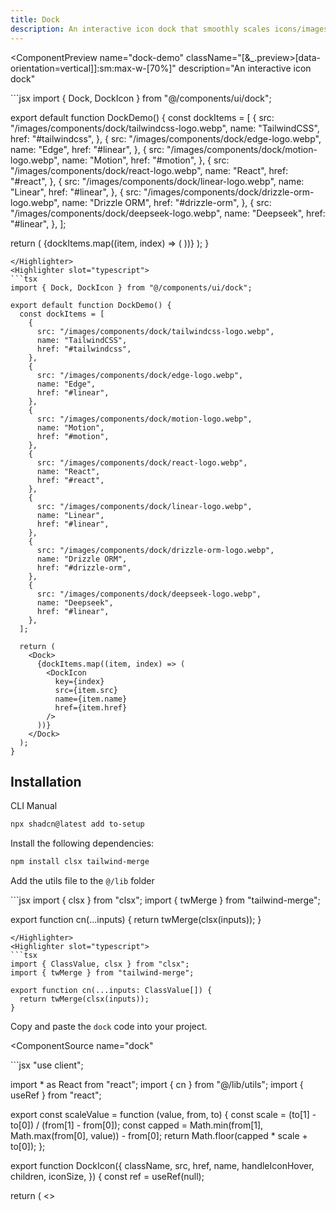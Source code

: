 ```yaml
---
title: Dock
description: An interactive icon dock that smoothly scales icons/images on hover, providing a responsive and engaging visual effect.
---
```


<ComponentPreview
  name="dock-demo"
  className="[&_.preview>[data-orientation=vertical]]:sm:max-w-[70%]"
  description="An interactive icon dock"
>
<Highlighter slot="javascript">
```jsx
import { Dock, DockIcon } from "@/components/ui/dock";

export default function DockDemo() {
  const dockItems = [
    {
      src: "/images/components/dock/tailwindcss-logo.webp",
      name: "TailwindCSS",
      href: "#tailwindcss",
    },
    {
      src: "/images/components/dock/edge-logo.webp",
      name: "Edge",
      href: "#linear",
    },
    {
      src: "/images/components/dock/motion-logo.webp",
      name: "Motion",
      href: "#motion",
    },
    {
      src: "/images/components/dock/react-logo.webp",
      name: "React",
      href: "#react",
    },
    {
      src: "/images/components/dock/linear-logo.webp",
      name: "Linear",
      href: "#linear",
    },
    {
      src: "/images/components/dock/drizzle-orm-logo.webp",
      name: "Drizzle ORM",
      href: "#drizzle-orm",
    },
    {
      src: "/images/components/dock/deepseek-logo.webp",
      name: "Deepseek",
      href: "#linear",
    },
  ];

  return (
    <Dock>
      {dockItems.map((item, index) => (
        <DockIcon
          key={index}
          src={item.src}
          name={item.name}
          href={item.href}
        />
      ))}
    </Dock>
  );
}
```
</Highlighter>
<Highlighter slot="typescript">
```tsx
import { Dock, DockIcon } from "@/components/ui/dock";

export default function DockDemo() {
  const dockItems = [
    {
      src: "/images/components/dock/tailwindcss-logo.webp",
      name: "TailwindCSS",
      href: "#tailwindcss",
    },
    {
      src: "/images/components/dock/edge-logo.webp",
      name: "Edge",
      href: "#linear",
    },
    {
      src: "/images/components/dock/motion-logo.webp",
      name: "Motion",
      href: "#motion",
    },
    {
      src: "/images/components/dock/react-logo.webp",
      name: "React",
      href: "#react",
    },
    {
      src: "/images/components/dock/linear-logo.webp",
      name: "Linear",
      href: "#linear",
    },
    {
      src: "/images/components/dock/drizzle-orm-logo.webp",
      name: "Drizzle ORM",
      href: "#drizzle-orm",
    },
    {
      src: "/images/components/dock/deepseek-logo.webp",
      name: "Deepseek",
      href: "#linear",
    },
  ];

  return (
    <Dock>
      {dockItems.map((item, index) => (
        <DockIcon
          key={index}
          src={item.src}
          name={item.name}
          href={item.href}
        />
      ))}
    </Dock>
  );
}
```
</Highlighter>
</ComponentPreview>

## Installation

<Tabs defaultValue="cli">

<TabsList>
  <TabsTrigger value="cli">CLI</TabsTrigger>
  <TabsTrigger value="manual">Manual</TabsTrigger>
</TabsList>

<TabsContent value="cli">

```bash
npx shadcn@latest add to-setup
```

</TabsContent>

<TabsContent value="manual">

<Steps>

<Step>Install the following dependencies:</Step>

```bash
npm install clsx tailwind-merge
```

<Step>Add the utils file to the `@/lib` folder</Step>

<UtilsSource>
<Highlighter slot="javascript">
```jsx
import { clsx } from "clsx";
import { twMerge } from "tailwind-merge";

export function cn(...inputs) {
  return twMerge(clsx(inputs));
}
```
</Highlighter>
<Highlighter slot="typescript">
```tsx
import { ClassValue, clsx } from "clsx";
import { twMerge } from "tailwind-merge";

export function cn(...inputs: ClassValue[]) {
  return twMerge(clsx(inputs));
}
```
</Highlighter>
</UtilsSource>

<Step>Copy and paste the `dock` code into your project.</Step>

<ComponentSource
  name="dock"
>
<Highlighter slot="javascript">
```jsx
"use client";

import * as React from "react";
import { cn } from "@/lib/utils";
import { useRef } from "react";

export const scaleValue = function (value, from, to) {
  const scale = (to[1] - to[0]) / (from[1] - from[0]);
  const capped = Math.min(from[1], Math.max(from[0], value)) - from[0];
  return Math.floor(capped * scale + to[0]);
};

export function DockIcon({
  className,
  src,
  href,
  name,
  handleIconHover,
  children,
  iconSize,
}) {
  const ref = useRef(null);

  return (
    <>
      <style jsx>
        {`
          .icon:hover + .icon {
            width: calc(
              var(--icon-size) * 1.33 + var(--dock-offset-right, 0px)
            );
            height: calc(
              var(--icon-size) * 1.33 + var(--dock-offset-right, 0px)
            );
            margin-top: calc(
              var(--icon-size) * -0.33 + var(--dock-offset-right, 0) * -1
            );
          }

          .icon:hover + .icon + .icon {
            width: calc(
              var(--icon-size) * 1.17 + var(--dock-offset-right, 0px)
            );
            height: calc(
              var(--icon-size) * 1.17 + var(--dock-offset-right, 0px)
            );
            margin-top: calc(
              var(--icon-size) * -0.17 + var(--dock-offset-right, 0) * -1
            );
          }

          .icon:has(+ .icon:hover) {
            width: calc(var(--icon-size) * 1.33 + var(--dock-offset-left, 0px));
            height: calc(
              var(--icon-size) * 1.33 + var(--dock-offset-left, 0px)
            );
            margin-top: calc(
              var(--icon-size) * -0.33 + var(--dock-offset-left, 0) * -1
            );
          }

          .icon:has(+ .icon + .icon:hover) {
            width: calc(var(--icon-size) * 1.17 + var(--dock-offset-left, 0px));
            height: calc(
              var(--icon-size) * 1.17 + var(--dock-offset-left, 0px)
            );
            margin-top: calc(
              var(--icon-size) * -0.17 + var(--dock-offset-left, 0) * -1
            );
          }
        `}
      </style>
      <li
        ref={ref}
        style={{
          transition:
            "width, height, margin-top, cubic-bezier(0.25, 1, 0.5, 1) 150ms",
          "--icon-size": `${iconSize}px`,
        }}
        onMouseMove={handleIconHover}
        className={cn(
          "icon h-[var(--icon-size)] w-[var(--icon-size)] px-[calc(var(--icon-size)*0.075)] group/li cursor-pointer hover:w-[calc(var(--icon-size)*1.5)] hover:h-[calc(var(--icon-size)*1.5)] hover:-mt-[calc(var(--icon-size)/2)] [&_img]:object-contain flex items-center justify-center",
          className
        )}
      >
        <a
          href={href}
          className="relative aspect-square rounded-[10px] p-1.5 w-full bg-gradient-to-t from-neutral-100 dark:from-zinc-900 to-white dark:to-zinc-800 dark:shadow-[rgba(255,_255,_255,_0.3)_0px_1px_0px_inset] shadow-[rgba(0,_0,_0,_0.05)_0px_1px_0px_inset] border border-gray-100 dark:border-zinc-900 after:inset-0 after:absolute after:shadow-md after:shadow-zinc-800/10 after:rounded-[inherit] group/a"
        >
          <span className="text-xs absolute top-[-40px] border border-gray-100 dark:border-zinc-800 text-black dark:text-white rounded-md bg-gradient-to-t from-neutral-100 dark:from-zinc-900 to-white dark:to-zinc-800 p-1 px-2 left-1/2 -translate-x-1/2 opacity-0 transition-opacity duration-200 group-hover/li:opacity-100 whitespace-nowrap">
            {name}
          </span>
          {src ? (
            <img
              src={src}
              alt={name}
              className="rounded-[inherit] h-full w-full"
            />
          ) : (
            children
          )}
        </a>
      </li>
    </>
  );
}

export function Dock({
  className,
  children,
  maxAdditionalSize = 5,
  iconSize = 55,
}) {
  const dockRef = useRef(null);

  const handleIconHover = (e) => {
    if (!dockRef.current) return;
    const mousePos = e.clientX;
    const iconPosLeft = e.currentTarget.getBoundingClientRect().left;
    const iconWidth = e.currentTarget.getBoundingClientRect().width;

    const cursorDistance = (mousePos - iconPosLeft) / iconWidth;
    const offsetPixels = scaleValue(
      cursorDistance,
      [0, 1],
      [maxAdditionalSize * -1, maxAdditionalSize]
    );

    dockRef.current.style.setProperty(
      "--dock-offset-left",
      `${offsetPixels * -1}px`
    );

    dockRef.current.style.setProperty(
      "--dock-offset-right",
      `${offsetPixels}px`
    );
  };

  return (
    <nav ref={dockRef} role="navigation" aria-label="Main Dock">
      <ul
        className={cn(
          "flex items-center bg-gradient-to-t from-neutral-50 dark:from-zinc-950 to-white dark:to-zinc-900 border border-gray-100 dark:border-zinc-900 p-1 rounded-xl ",
          className
        )}
      >
        {React.Children.map(children, (child) =>
          React.isValidElement(child)
            ? React.cloneElement(child, {
                handleIconHover,
                iconSize,
              })
            : child
        )}
      </ul>
    </nav>
  );
}
```
</Highlighter>
<Highlighter slot="typescript">
```tsx
"use client";

import * as React from "react";
import { cn } from "@/lib/utils";
import { useRef } from "react";

interface DockProps {
  className?: string;
  children: React.ReactNode;
  maxAdditionalSize?: number;
  iconSize?: number;
}

interface DockIconProps {
  className?: string;
  src?: string;
  href: string;
  name: string;
  handleIconHover?: (e: React.MouseEvent<HTMLLIElement>) => void;
  children?: React.ReactNode;
  iconSize?: number;
}

type ScaleValueParams = [number, number];

export const scaleValue = function (
  value: number,
  from: ScaleValueParams,
  to: ScaleValueParams
): number {
  const scale = (to[1] - to[0]) / (from[1] - from[0]);
  const capped = Math.min(from[1], Math.max(from[0], value)) - from[0];
  return Math.floor(capped * scale + to[0]);
};

export function DockIcon({
  className,
  src,
  href,
  name,
  handleIconHover,
  children,
  iconSize,
}: DockIconProps) {
  const ref = useRef<HTMLLIElement | null>(null);

  return (
    <>
      <style jsx>
        {`
          .icon:hover + .icon {
            width: calc(
              var(--icon-size) * 1.33 + var(--dock-offset-right, 0px)
            );
            height: calc(
              var(--icon-size) * 1.33 + var(--dock-offset-right, 0px)
            );
            margin-top: calc(
              var(--icon-size) * -0.33 + var(--dock-offset-right, 0) * -1
            );
          }

          .icon:hover + .icon + .icon {
            width: calc(
              var(--icon-size) * 1.17 + var(--dock-offset-right, 0px)
            );
            height: calc(
              var(--icon-size) * 1.17 + var(--dock-offset-right, 0px)
            );
            margin-top: calc(
              var(--icon-size) * -0.17 + var(--dock-offset-right, 0) * -1
            );
          }

          .icon:has(+ .icon:hover) {
            width: calc(var(--icon-size) * 1.33 + var(--dock-offset-left, 0px));
            height: calc(
              var(--icon-size) * 1.33 + var(--dock-offset-left, 0px)
            );
            margin-top: calc(
              var(--icon-size) * -0.33 + var(--dock-offset-left, 0) * -1
            );
          }

          .icon:has(+ .icon + .icon:hover) {
            width: calc(var(--icon-size) * 1.17 + var(--dock-offset-left, 0px));
            height: calc(
              var(--icon-size) * 1.17 + var(--dock-offset-left, 0px)
            );
            margin-top: calc(
              var(--icon-size) * -0.17 + var(--dock-offset-left, 0) * -1
            );
          }
        `}
      </style>
      <li
        ref={ref}
        style={
          {
            transition:
              "width, height, margin-top, cubic-bezier(0.25, 1, 0.5, 1) 150ms",
            "--icon-size": `${iconSize}px`,
          } as React.CSSProperties
        }
        onMouseMove={handleIconHover}
        className={cn(
          "icon h-[var(--icon-size)] w-[var(--icon-size)] px-[calc(var(--icon-size)*0.075)] group/li cursor-pointer hover:w-[calc(var(--icon-size)*1.5)] hover:h-[calc(var(--icon-size)*1.5)] hover:-mt-[calc(var(--icon-size)/2)] [&_img]:object-contain flex items-center justify-center",
          className
        )}
      >
        <a
          href={href}
          className="relative aspect-square rounded-[10px] p-1.5 w-full bg-gradient-to-t from-neutral-100 dark:from-zinc-900 to-white dark:to-zinc-800 dark:shadow-[rgba(255,_255,_255,_0.3)_0px_1px_0px_inset] shadow-[rgba(0,_0,_0,_0.05)_0px_1px_0px_inset] border border-gray-100 dark:border-zinc-900 after:inset-0 after:absolute after:shadow-md after:shadow-zinc-800/10 after:rounded-[inherit] group/a"
        >
          <span className="text-xs absolute top-[-40px] border border-gray-100 dark:border-zinc-800 text-black dark:text-white rounded-md bg-gradient-to-t from-neutral-100 dark:from-zinc-900 to-white dark:to-zinc-800 p-1 px-2 left-1/2 -translate-x-1/2 opacity-0 transition-opacity duration-200 group-hover/li:opacity-100 whitespace-nowrap">
            {name}
          </span>
          {src ? (
            <img
              src={src}
              alt={name}
              className="rounded-[inherit] h-full w-full"
            />
          ) : (
            children
          )}
        </a>
      </li>
    </>
  );
}

export function Dock({
  className,
  children,
  maxAdditionalSize = 5,
  iconSize = 55,
}: DockProps) {
  const dockRef = useRef<HTMLDivElement | null>(null);

  const handleIconHover = (e: React.MouseEvent<HTMLLIElement>) => {
    if (!dockRef.current) return;
    const mousePos = e.clientX;
    const iconPosLeft = e.currentTarget.getBoundingClientRect().left;
    const iconWidth = e.currentTarget.getBoundingClientRect().width;

    const cursorDistance = (mousePos - iconPosLeft) / iconWidth;
    const offsetPixels = scaleValue(
      cursorDistance,
      [0, 1],
      [maxAdditionalSize * -1, maxAdditionalSize]
    );

    dockRef.current.style.setProperty(
      "--dock-offset-left",
      `${offsetPixels * -1}px`
    );

    dockRef.current.style.setProperty(
      "--dock-offset-right",
      `${offsetPixels}px`
    );
  };

  return (
    <nav ref={dockRef} role="navigation" aria-label="Main Dock">
      <ul
        className={cn(
          "flex items-center bg-gradient-to-t from-neutral-50 dark:from-zinc-950 to-white dark:to-zinc-900 border border-gray-100 dark:border-zinc-900 p-1 rounded-xl ",
          className
        )}
      >
        {React.Children.map(children, (child) =>
          React.isValidElement<DockIconProps>(child)
            ? React.cloneElement(child as React.ReactElement<DockIconProps>, {
                handleIconHover,
                iconSize,
              })
            : child
        )}
      </ul>
    </nav>
  );
}
```
</Highlighter>
</ComponentSource>

<Step>Update the import paths to match your project setup.</Step>

</Steps>

</TabsContent>

</Tabs>

## Usage

```tsx
import { Dock, DockIcon } from "@/components/ui/dock";
```

```tsx
<Dock>
  <DockIcon
    src="/images/components/dock/tailwindcss-logo.webp"
    name="TailwindCSS"
    href="#tailwindcss"
  />
  <DockIcon
    name="Edge"
    src="/images/components/dock/edge-logo.webp"
    href="#linear"
  />
  <DockIcon
    name="Motion"
    src="/images/components/dock/motion-logo.webp"
    href="#motion"
  />
  ...
</Dock>
```


> **Note**  
> You can also pass icons as children if you don't want to use an image.

```tsx
<Dock className="[&_svg]:size-6">
  <DockIcon
    name="Settings"
    href="#setings"
  >
    <SettingsIcon>
  </DockIcon>
  ...
</Dock>
```


## Props

`Dock` props.

| Prop              | Type            | Description                                                  | Default |
|------------------|----------------|--------------------------------------------------------------|---------|
| className       | string          | Additional custom classes for styling.                      | -       |
| children        | React.ReactNode | Child elements to be rendered inside the Dock.              | -       |
| maxAdditionalSize | number         | Maximum additional size applied when hovering over icons.   | 5       |
| iconSize        | number          | Default size of the icons in pixels.                        | 55      |

`DockIcon` props.

| Prop            | Type                                      | Description                                                   | Default |
|----------------|------------------------------------------|--------------------------------------------------------------|---------|
| className     | string                                   | Additional custom classes for styling.                       | -       |
| src          | string                                   | The source URL for the icon image.                          | -       |
| href         | string                                   | The link the icon should navigate to when clicked.          | -       |
| name         | string                                   | The name of the icon, displayed as a tooltip on hover.      | -       |
| handleIconHover | (e: React.MouseEvent&lt;HTMLLIElement&gt;) => void | Function to handle hover events on the icon.                | -       |
| children     | React.ReactNode                          | Alternative to `src`: allows passing custom JSX elements.    | -       |
| iconSize     | number                                   | The size of the icon in pixels.                             | 55      |



## Disclaimer

We are not affiliated with any of the brands whose logos are used in this component. These logos are displayed for demonstration purposes only.

## Credits


<li className="text-sm text-muted-foreground mt-4">For SVGs, I recommend using <MdxLink href="https://svgl.app/">SVGL</MdxLink></li>


